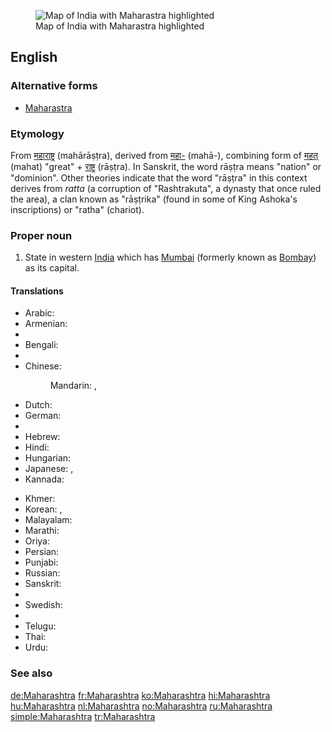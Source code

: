 [[Image:Maharashtra in India (disputed hatched).svg|thumb|Map of India with Maharastra highlighted]]
==English==
{{wikipedia}}

===Alternative forms===
* [[Maharastra]]

===Etymology===

From {{etyl|sa}} [[महाराष्ट्र]] (mahārāṣṭra), derived from [[महा-]] (mahā-), combining form of [[महत्]] (mahat) "great" + [[राष्ट्र]] (rāṣṭra). In Sanskrit, the word rāṣṭra means "nation" or "dominion". Other theories indicate that the word "rāṣṭra" in this context derives from ''ratta'' (a corruption of "Rashtrakuta", a dynasty that once ruled the area), a clan known as "rāṣṭrika" (found in some of King Ashoka's inscriptions) or "ratha" (chariot).

===Proper noun===
{{en-proper noun}}

# State in western [[India]] which has [[Mumbai]] (formerly known as [[Bombay]]) as its capital.

====Translations====
{{trans-top|state in western India}}
* Arabic: {{t-|ar|ماهاراشترا|f|tr=maharaashtra}}
* Armenian: {{t-|hy|Մահարաշտրա|tr=Maharaštra}}
* {{trreq|Assamese}}
* Bengali: {{t-|bn|মহারাষ্ট্র|sc=Beng}}
* {{trreq|Chhattisgarhi}}
* Chinese:
*: Mandarin: {{t|cmn|馬哈拉施特拉邦|sc=Hani}},  {{t|cmn|马哈拉施特拉邦|tr=Mǎhālāshītèlā-bāng|sc=Hani}}
* Dutch: {{t+|nl|Maharashtra}}
* German: {{t+|de|Maharashtra}}
* {{trreq|Gujarati}}
* Hebrew: {{t-|he|מהרשטרה}}
* Hindi: {{t+|hi|महाराष्ट्र|tr=mahārāṣṭra}}
* Hungarian: {{t+|hu|Mahárástra}}
* Japanese: {{t-|ja|マハラシュトラ州|tr=Maharashutora-shū}},  {{t-|ja|マハラシュトラ|tr=Maharashutora}}
* Kannada: {{t|kn|ಮಹಾರಾಷ್ಟ್ರ|sc=Knda}}
{{trans-mid}}
* Khmer: {{t-|km|មហារាឞ្ត្រ|sc=Khmr}}
* Korean: {{t+|ko|마하라슈트라 주|tr=Maharasyuteura ju|sc=Hang}},  {{t-|ko|마하라슈트라|tr=Maharasyuteura|sc=Hang}}
* Malayalam: {{t|ml|മഹാരാഷ്ട്ര|sc=Mlym}}
* Marathi: {{t-|mr|महाराष्ट्र|tr=Mahārāṣṭra|sc=Deva}}
* Oriya: {{t|or|ମହାରାଷ୍ଟ୍ର|sc=Orya}}
* Persian: {{t-|fa|مهاراشترا}}
* Punjabi: {{t|pa|ਮਹਾਰਾਸ਼ਟਰ|sc=Guru}}
* Russian: {{t+|ru|Махараштра|f|tr=Maharáštra}}
* Sanskrit: {{t-|sa|महाराष्ट्र|tr=Mahārāṣṭra}}
* {{trreq|Santali}}
* Swedish: {{t-|sv|Maharashtra}}
* {{trreq|Tamil}}
* Telugu: {{t+|te|మహారాష్ట్ర}}
* Thai: {{t-|th|รัฐมหาราษฏระ|tr=rát má-hăa-râat-sòt-rá}}
* Urdu: {{t-|ur|مہاراشٹر|tr=mahārāṣṭra}}
{{trans-bottom}}

===See also===
{{list|en|states of India}}


[[de:Maharashtra]]
[[fr:Maharashtra]]
[[ko:Maharashtra]]
[[hi:Maharashtra]]
[[hu:Maharashtra]]
[[nl:Maharashtra]]
[[no:Maharashtra]]
[[ru:Maharashtra]]
[[simple:Maharashtra]]
[[tr:Maharashtra]]